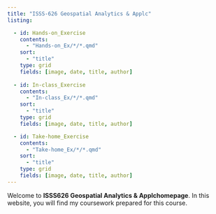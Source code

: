 ```yaml
---
title: "ISSS-626 Geospatial Analytics & Applc"
listing:

  - id: Hands-on_Exercise
    contents: 
      - "Hands-on_Ex/*/*.qmd"
    sort:
      - "title"
    type: grid
    fields: [image, date, title, author]
    
  - id: In-class_Exercise
    contents: 
      - "In-class_Ex/*/*.qmd"
    sort:
      - "title"
    type: grid
    fields: [image, date, title, author]

  - id: Take-home_Exercise
    contents: 
      - "Take-home_Ex/*/*.qmd"
    sort:
      - "title"
    type: grid
    fields: [image, date, title, author]
---
```


Welcome to **ISSS626 Geospatial Analytics & Applchomepage**. In this website, you will find my coursework prepared for this course.
